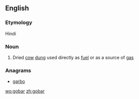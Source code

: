 ==English==

===Etymology===
Hindi

===Noun===
{{en-noun|-}}

# Dried [[cow]] [[dung]] used directly as [[fuel]] or as a source of [[gas]]

===Anagrams===
* [[garbo#English|garbo]]

[[wo:gobar]]
[[zh:gobar]]